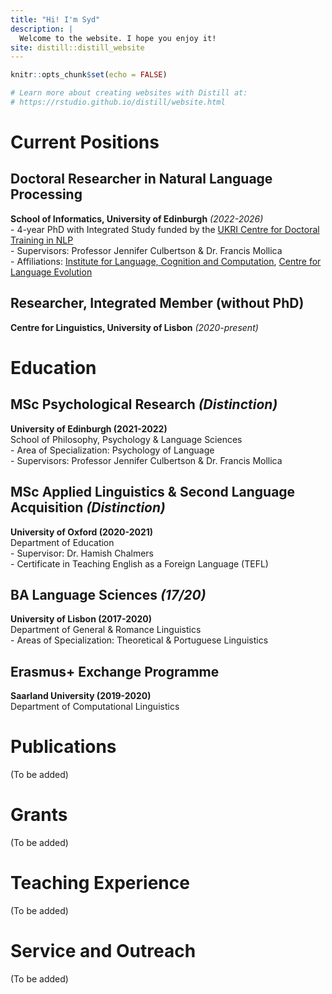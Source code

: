 ```yaml
---
title: "Hi! I'm Syd"
description: |
  Welcome to the website. I hope you enjoy it!
site: distill::distill_website
---
```


```r
knitr::opts_chunk$set(echo = FALSE)

# Learn more about creating websites with Distill at:
# https://rstudio.github.io/distill/website.html

```
# Current Positions

## Doctoral Researcher in Natural Language Processing  
**School of Informatics, University of Edinburgh** *(2022-2026)*  
- 4-year PhD with Integrated Study funded by the [UKRI Centre for Doctoral Training in NLP](https://web.inf.ed.ac.uk/cdt/natural-language-processing/people/cdt-nlp-student-cohorts/cohort-2022)  
- Supervisors: Professor Jennifer Culbertson & Dr. Francis Mollica  
- Affiliations: [Institute for Language, Cognition and Computation](https://web.inf.ed.ac.uk/ilcc), [Centre for Language Evolution](https://cle.ppls.ed.ac.uk/index.php/who-works-here/)  

## Researcher, Integrated Member (without PhD)  
**Centre for Linguistics, University of Lisbon** *(2020-present)*  

# Education

## MSc Psychological Research *(Distinction)*  
**University of Edinburgh (2021-2022)**  
School of Philosophy, Psychology & Language Sciences  
- Area of Specialization: Psychology of Language  
- Supervisors: Professor Jennifer Culbertson & Dr. Francis Mollica  

## MSc Applied Linguistics & Second Language Acquisition *(Distinction)*  
**University of Oxford (2020-2021)**  
Department of Education  
- Supervisor: Dr. Hamish Chalmers  
- Certificate in Teaching English as a Foreign Language (TEFL)  

## BA Language Sciences *(17/20)*  
**University of Lisbon (2017-2020)**  
Department of General & Romance Linguistics  
- Areas of Specialization: Theoretical & Portuguese Linguistics  

## Erasmus+ Exchange Programme  
**Saarland University (2019-2020)**  
Department of Computational Linguistics  

# Publications

(To be added)

# Grants

(To be added)

# Teaching Experience

(To be added)

# Service and Outreach

(To be added)